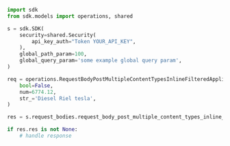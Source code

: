 ```python showLineNumbers copy filename="Request Body Post Multiple Content Types Inline Filtered usage example"
import sdk
from sdk.models import operations, shared

s = sdk.SDK(
    security=shared.Security(
        api_key_auth="Token YOUR_API_KEY",
    ),
    global_path_param=100,
    global_query_param='some example global query param',
)

req = operations.RequestBodyPostMultipleContentTypesInlineFilteredApplicationJSON(
    bool=False,
    num=6774.12,
    str_='Diesel Riel tesla',
)

res = s.request_bodies.request_body_post_multiple_content_types_inline_filtered(req)

if res.res is not None:
    # handle response
```
